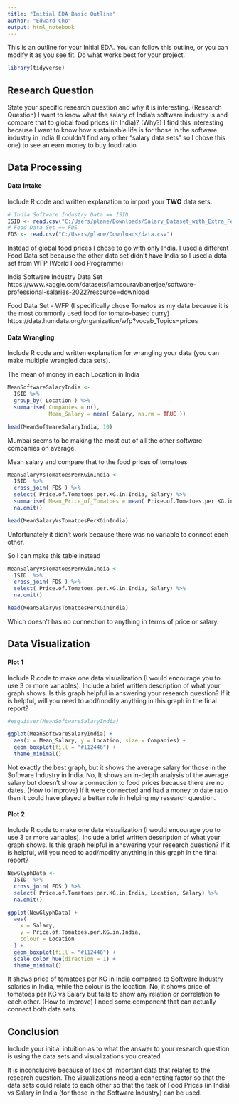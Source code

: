 ```yaml
---
title: "Initial EDA Basic Outline"
author: "Edward Cho"
output: html_notebook
---
```


This is an outline for your Initial EDA. You can follow this outline, or you can modify it as you see fit. Do what works best for your project.
```r
library(tidyverse)
```


## Research Question 

State your specific research question and why it is interesting. 
(Research Question) I want to know what the salary of India's software industry is and compare that to global food prices (in India)? 
(Why?) I find this interesting because I want to know how sustainable life is for those in the software industry in India (I couldn't find any other "salary data sets" so I chose this one) to see an earn money to buy food ratio.


## Data Processing 

#### Data Intake 

Include R code and written explanation to import your **TWO** data sets.
```r
# India Software Industry Data == ISID
ISID <- read.csv("C:/Users/plane/Downloads/Salary_Dataset_with_Extra_Features.csv")
# Food Data Set == FDS
FDS <- read.csv("C:/Users/plane/Downloads/data.csv")
```

Instead of global food prices I chose to go with only India.
I used a different Food Data set because the other data set didn't have India so I used a data set from WFP (World Food Programme) 

India Software Industry Data Set
https://www.kaggle.com/datasets/iamsouravbanerjee/software-professional-salaries-2022?resource=download

Food Data Set - WFP (I specifically chose Tomatos as my data because it is the most commonly used food for tomato-based curry)
https://data.humdata.org/organization/wfp?vocab_Topics=prices


#### Data Wrangling 

Include R code and written explanation for wrangling your data (you can make multiple wrangled data sets).

The mean of money in each Location in India
```r
MeanSoftwareSalaryIndia <-
  ISID %>%
  group_by( Location ) %>%
  summarise( Companies = n(),
             Mean_Salary = mean( Salary, na.rm = TRUE ))

head(MeanSoftwareSalaryIndia, 10)
```
Mumbai seems to be making the most out of all the other software companies on average.


Mean salary and compare that to the food prices of tomatoes
```r
MeanSalaryVsTomatoesPerKGinIndia <-
  ISID  %>%
  cross_join( FDS ) %>%
  select( Price.of.Tomatoes.per.KG.in.India, Salary) %>%
  summarise( Mean_Price_of_Tomatoes = mean( Price.of.Tomatoes.per.KG.in.India, na.rm = TRUE), Mean_Salary = mean( Salary, na.rm = TRUE)) %>%
  na.omit()

head(MeanSalaryVsTomatoesPerKGinIndia)
```
Unfortunately it didn't work because there was no variable to connect each other.

So I can make this table instead
```r
MeanSalaryVsTomatoesPerKGinIndia <-
  ISID  %>%
  cross_join( FDS ) %>%
  select( Price.of.Tomatoes.per.KG.in.India, Salary) %>%
  na.omit()

head(MeanSalaryVsTomatoesPerKGinIndia)
```
Which doesn't has no connection to anything in terms of price or salary.

## Data Visualization

#### Plot 1

Include R code to make one data visualization (I would encourage you to use 3 or more variables). Include a brief written description of what your graph shows. Is this graph helpful in answering your research question? If it is helpful, will you need to add/modify anything in this graph in the final report? 
```r
#esquisser(MeanSoftwareSalaryIndia)

ggplot(MeanSoftwareSalaryIndia) +
  aes(x = Mean_Salary, y = Location, size = Companies) +
  geom_boxplot(fill = "#112446") +
  theme_minimal()
```
Not exactly the best graph, but it shows the average salary for those in the Software Industry in India.
No, It shows an in-depth analysis of the average salary but doesn't show a connection to food prices because there are no dates. 
(How to Improve) If it were connected and had a money to date ratio then it could have played a better role in helping my research question.

#### Plot 2

Include R code to make one data visualization (I would encourage you to use 3 or more variables). Include a brief written description of what your graph shows. Is this graph helpful in answering your research question? If it is helpful, will you need to add/modify anything in this graph in the final report? 
```r
NewGlyphData <-
  ISID  %>%
  cross_join( FDS ) %>%
  select( Price.of.Tomatoes.per.KG.in.India, Location, Salary) %>%
  na.omit()

ggplot(NewGlyphData) +
  aes(
    x = Salary,
    y = Price.of.Tomatoes.per.KG.in.India,
    colour = Location
  ) +
  geom_boxplot(fill = "#112446") +
  scale_color_hue(direction = 1) +
  theme_minimal()
```
It shows price of tomatoes per KG in India compared to Software Industry salaries in India, while the colour is the location.
No, it shows price of tomatoes per KG vs Salary but fails to show any relation or correlation to each other. 
(How to Improve) I need some component that can actually connect both data sets.

## Conclusion

Include your initial intuition as to what the answer to your research question is using the data sets and visualizations you created. 

It is inconclusive because of lack of important data that relates to the research question. The visualizations need a connecting factor so that the data sets could relate to each other so that the task of Food Prices (in India) vs Salary in India (for those in the Software Industry) can be used.